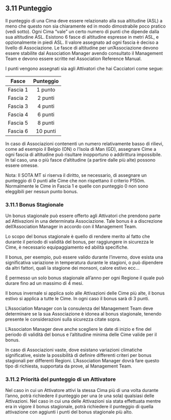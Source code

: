 ## 3.11 Punteggio

Il punteggio di una Cima deve essere relazionato alla sua altitudine (ASL) a meno che questo non sia chiaramente ed in modo dimostrabile poco pratico (vedi sotto). Ogni Cima "vale" un certo numero di punti che dipende dalla sua altitudine ASL. Esistono 6 fasce di altitudine espresse in metri ASL, e opzionalmente in piedi ASL. Il valore assegnato ad ogni fascia è deciso a livello di Associazione.
Le fasce di altitudine per un’Associazione devono essere stabilite dal Association Manager avendo consultato il Management Team e devono essere scritte nel Association Reference Manual.

I punti vengono assegnati sia agli Attivatori che hai Cacciatori come segue:

|  Fasce  |   Punteggio  |
|:--------:|:--------:|
| Fascia 1 | 1 punto  |
| Fascia 2 | 2 punti  |
| Fascia 3 | 4 punti  |
| Fascia 4 | 6 punti  |
| Fascia 5 | 8 punti  |
| Fascia 6 | 10 punti |

In caso di Associazioni contenenti un numero relativamente basso di rilievi, come ad esempio il Belgio (ON) o l’Isola di Man (GD), assegnare Cime a ogni fascia di altitudine può risultare inopportuno o addirittura impossibile. In tal caso, una o più fasce d’altitudine (a partire dalle più alte) possono essere omesse.

Nota: Il SOTA MT si riserva il diritto, se necessario, di assegnare un punteggio di 0 punti alle Cime che non rispettano il criterio P150m. Normalmente le Cime in Fascia 1 e quelle con punteggio 0 non sono eleggibili per nessun punto bonus.

### 3.11.1 Bonus Stagionale

Un bonus stagionale può essere offerto agli Attivatori che prendono parte ad Attivazioni in una determinata Associazione. Tale bonus è a discrezione dell’Association Manager in accordo con il Management Team.

Lo scopo del bonus stagionale è quello di rendere merito al fatto che durante il periodo di validità del bonus, per raggiungere in sicurezza le Cime, è necessario equipaggiamento ed abilità specifiche.

Il bonus, per esempio, può essere valido durante l’inverno, dove esista una significativa variazione in temperatura durante le stagioni, o può dipendere da altri fattori, quali la stagione dei monsoni, calore estivo ecc…

È permesso un solo bonus stagionale all’anno per ogni Regione il quale può durare fino ad un massimo di 4 mesi.

Il bonus invernale si applica solo alle Attivazioni delle Cime più alte, il bonus estivo si applica a tutte le Cime. In ogni caso il bonus sarà di 3 punti.

L’Association Manager con la consulenza del Management Team deve determinare se la sua Associazione è idonea al bonus stagionale, tenendo presente le considerazioni sulla sicurezza citate sopra.

L’Associaton Manager deve anche scegliere le date di inizio e fine del periodo di validità del bonus e l’altitudine minima delle Cime valide per il bonus.

In caso di Associazioni vaste, dove esistano variazioni climatiche significative, esiste la possibilità di definire differenti criteri per bonus stagionali per differenti Regioni. L’Association Manager dovrà fare questo tipo di richiesta, supportata da prove, al Management Team.

### 3.11.2 Priorità del punteggio di un Attivatore

Nel caso in cui un Attivatore attivi la stessa Cima più di una volta durante l'anno, potrà richiedere il punteggio per una (e una sola) qualsiasi delle Attivazioni. Nel caso in cui una delle Attivazioni sia stata effettuata mentre era in vigore il bonus stagionale, potrà richiedere il punteggio di quella attivazione con aggiunti i punti del bonus stagionale più alto.



